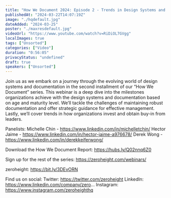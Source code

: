 ```yaml
---
title: "How We Document 2024: Episode 2 - Trends in Design Systems and Documentation"
publishedAt: "2024-03-22T14:07:19Z"
image: "./hqdefault.jpg"
dateAdded: "2024-03-25"
poster: "./maxresdefault.jpg"
videoUrl: "https://www.youtube.com/watch?v=RiDiOL7GVgg"
localImages: true
tags: ["Unsorted"]
categories: ["Video"]
duration: "0:56:05"
privacyStatus: "undefined"
draft: true
speakers: ["Unsorted"]
---
```

Join us as we embark on a journey through the evolving world of design systems and documentation in the second installment of our “How We Document” series. This webinar is a deep dive into the milestones organizations achieve with the design systems and documentation based on age and maturity level. We’ll tackle the challenges of maintaining robust documentation and offer strategic guidance for effective management. Lastly, we’ll cover trends in how organizations invest and obtain buy-in from leaders.

Panelists: 
Michelle Chin - https://www.linkedin.com/in/michelletchin/
Hector Jaime - https://www.linkedin.com/in/hector-jaime-a976678/
Derek Wong - https://www.linkedin.com/in/derekkeiferwong/

Download the How We Document Report: https://hubs.ly/Q02nnq6Z0

Sign up for the rest of the series: https://zeroheight.com/webinars/

zeroheight: https://bit.ly/3DEvORN

Find us on social:
Twitter: https://twitter.com/zeroheight
LinkedIn: https://www.linkedin.com/company/zero...
Instagram: https://www.instagram.com/zeroheighthq
